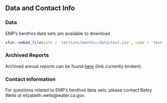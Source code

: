 ## Data and Contact Info

### Data {.unlisted .unnumbered}
EMP's benthos data sets are available to download
```r
xfun::embed_file(path = 'sections/benthic/data/test.csv', name = 'test.csv', text = 'here.')
```

<!-- Metadata (station locations, visitis per year, grabs per year) is available  -->
<!-- ```{r echo=FALSE} -->
<!-- xfun::embed_file(path = 'data/benthic/EMP_Benthic_1975-19_Metadata.xlsx', name = 'EMP_Benthic_1975-19_Metadata.xlsx', text = 'here.') -->
<!-- ``` -->

### Archived Reports {.unlisted .unnumbered}
Archived annual reports can be found [here]() (link currently broken).

### Contact Information {.unlisted .unnumbered}
For questions related to EMP's benthos data sets, please contact Betsy Wells at elizabeth.wells@water.ca.gov.

